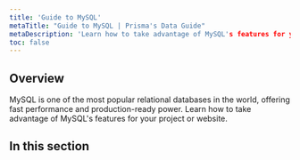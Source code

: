 ```yaml
---
title: 'Guide to MySQL'
metaTitle: "Guide to MySQL | Prisma's Data Guide"
metaDescription: 'Learn how to take advantage of MySQL's features for your project or website.'
toc: false
---
```


## Overview

MySQL is one of the most popular relational databases in the world, offering fast performance and production-ready power.  Learn how to take advantage of MySQL's features for your project or website.

## In this section

<Subsections />
